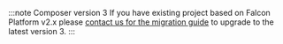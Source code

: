 :::note Composer version 3
If you have existing project based on Falcon Platform v2.x please [contact us for the migration guide](/docs/platform/support/contact) to upgrade to the latest version 3.
:::